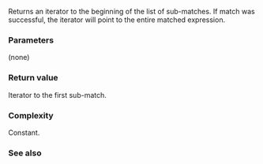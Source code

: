 {{cpp/regex/match_results/title|begin|cbegin}}
{{cpp/regex/match_results/navbar}}
{{dcl begin}}
{{dcl|since=c++11|
iterator begin() noexcept;
}}
{{dcl|since=c++11|
const_iterator begin() const noexcept;
}}
{{dcl|since=c++11|
const_iterator cbegin() const noexcept;
}}
{{dcl end}}

Returns an iterator to the beginning of the list of sub-matches. If match was successful, the iterator will point to the entire matched expression.

===Parameters===
(none)

===Return value===
Iterator to the first sub-match.

===Complexity===
Constant.

===See also===
{{dsc begin}}
{{dsc inc|cpp/regex/match_results/dsc end}}
{{dsc end}}

{{langlinks|de|es|fr|it|ja|pt|ru|zh}}